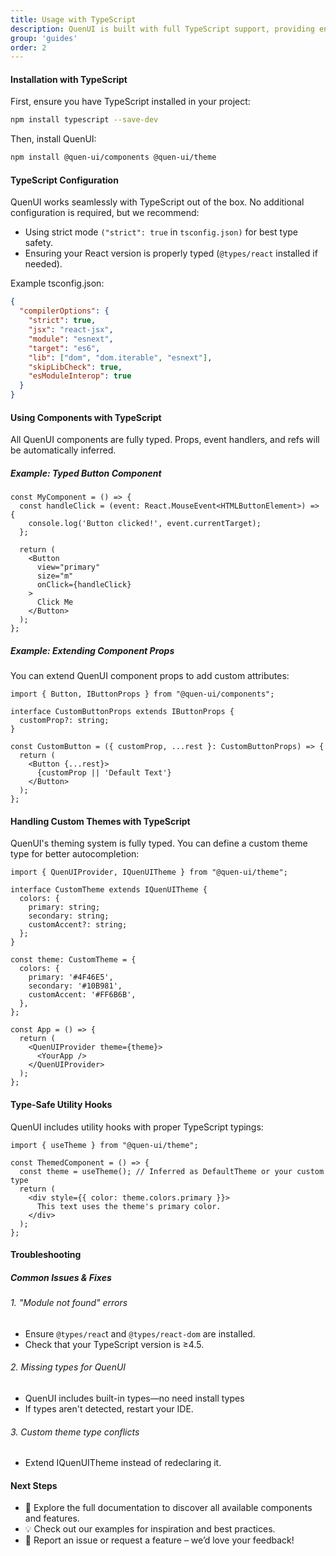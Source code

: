 ```yaml
---
title: Usage with TypeScript
description: QuenUI is built with full TypeScript support, providing enhanced type safety, autocompletion, and a smoother development experience. This guide will help you integrate QuenUI into your TypeScript project effectively.
group: 'guides'
order: 2
---
```


#### Installation with TypeScript
First, ensure you have TypeScript installed in your project:

```bash
npm install typescript --save-dev
```

Then, install QuenUI:

```bash
npm install @quen-ui/components @quen-ui/theme
```

#### TypeScript Configuration

QuenUI works seamlessly with TypeScript out of the box. No additional configuration is required, but we recommend:
- Using strict mode `("strict": true` in `tsconfig.json)` for best type safety.
- Ensuring your React version is properly typed (`@types/react` installed if needed).

Example tsconfig.json:

```json
{
  "compilerOptions": {
    "strict": true,
    "jsx": "react-jsx",
    "module": "esnext",
    "target": "es6",
    "lib": ["dom", "dom.iterable", "esnext"],
    "skipLibCheck": true,
    "esModuleInterop": true
  }
}
```

#### Using Components with TypeScript

All QuenUI components are fully typed. Props, event handlers, and refs will be automatically inferred.

##### Example: Typed Button Component

```tsx
const MyComponent = () => {
  const handleClick = (event: React.MouseEvent<HTMLButtonElement>) => {
    console.log('Button clicked!', event.currentTarget);
  };

  return (
    <Button
      view="primary"
      size="m"
      onClick={handleClick}
    >
      Click Me
    </Button>
  );
};
```

##### Example: Extending Component Props

You can extend QuenUI component props to add custom attributes:

```tsx
import { Button, IButtonProps } from "@quen-ui/components";

interface CustomButtonProps extends IButtonProps {
  customProp?: string;
}

const CustomButton = ({ customProp, ...rest }: CustomButtonProps) => {
  return (
    <Button {...rest}>
      {customProp || 'Default Text'}
    </Button>
  );
};
```

#### Handling Custom Themes with TypeScript

QuenUI's theming system is fully typed. You can define a custom theme type for better autocompletion:

```tsx
import { QuenUIProvider, IQuenUITheme } from "@quen-ui/theme";

interface CustomTheme extends IQuenUITheme {
  colors: {
    primary: string;
    secondary: string;
    customAccent?: string;
  };
}

const theme: CustomTheme = {
  colors: {
    primary: '#4F46E5',
    secondary: '#10B981',
    customAccent: '#FF6B6B',
  },
};

const App = () => {
  return (
    <QuenUIProvider theme={theme}>
      <YourApp />
    </QuenUIProvider>
  );
};
```

#### Type-Safe Utility Hooks

QuenUI includes utility hooks with proper TypeScript typings:


```tsx
import { useTheme } from "@quen-ui/theme";

const ThemedComponent = () => {
  const theme = useTheme(); // Inferred as DefaultTheme or your custom type
  return (
    <div style={{ color: theme.colors.primary }}>
      This text uses the theme's primary color.
    </div>
  );
};
```

#### Troubleshooting
##### Common Issues & Fixes

###### 1. "Module not found" errors
- Ensure `@types/reac`t and `@types/react-dom` are installed.
- Check that your TypeScript version is ≥4.5.
###### 2. Missing types for QuenUI
- QuenUI includes built-in types—no need install types
- If types aren't detected, restart your IDE.
###### 3. Custom theme type conflicts
- Extend IQuenUITheme instead of redeclaring it.

#### Next Steps
- 📖 Explore the full documentation to discover all available components and features.
- 💡 Check out our examples for inspiration and best practices.
- 🐞 Report an issue or request a feature – we’d love your feedback!
